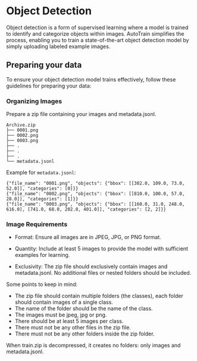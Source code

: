 # Object Detection

Object detection is a form of supervised learning where a model is trained to identify 
and categorize objects within images. AutoTrain simplifies the process, enabling you to
train a state-of-the-art object detection model by simply uploading labeled example images.


## Preparing your data

To ensure your object detection model trains effectively, follow these guidelines for preparing your data:


### Organizing Images


Prepare a zip file containing your images and metadata.jsonl.


```
Archive.zip
├── 0001.png
├── 0002.png
├── 0003.png
├── .
├── .
├── .
└── metadata.jsonl
```

Example for `metadata.jsonl`:

```
{"file_name": "0001.png", "objects": {"bbox": [[302.0, 109.0, 73.0, 52.0]], "categories": [0]}}
{"file_name": "0002.png", "objects": {"bbox": [[810.0, 100.0, 57.0, 28.0]], "categories": [1]}}
{"file_name": "0003.png", "objects": {"bbox": [[160.0, 31.0, 248.0, 616.0], [741.0, 68.0, 202.0, 401.0]], "categories": [2, 2]}}
```

### Image Requirements

- Format: Ensure all images are in JPEG, JPG, or PNG format.

- Quantity: Include at least 5 images to provide the model with sufficient examples for learning.

- Exclusivity: The zip file should exclusively contain images and metadata.jsonl.
No additional files or nested folders should be included.


Some points to keep in mind:

- The zip file should contain multiple folders (the classes), each folder should contain images of a single class.
- The name of the folder should be the name of the class.
- The images must be jpeg, jpg or png.
- There should be at least 5 images per class.
- There must not be any other files in the zip file.
- There must not be any other folders inside the zip folder.

When train.zip is decompressed, it creates no folders: only images and metadata.jsonl.